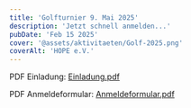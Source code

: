 ```yaml
---
title: 'Golfturnier 9. Mai 2025'
description: 'Jetzt schnell anmelden...'
pubDate: 'Feb 15 2025'
cover: '@assets/aktivitaeten/Golf-2025.png'
coverAlt: 'HOPE e.V.'
---
```


PDF Einladung: [Einladung.pdf](/aktivitaeten/Golf2025-Einladung.pdf)

PDF Anmeldeformular: [Anmeldeformular.pdf](/aktivitaeten/Golf2025-Anmeldeformular.pdf)
